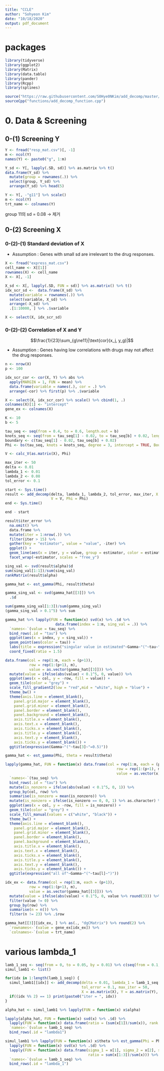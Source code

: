 ```yaml
---
title: "CCLE"
author: "Sohyeon Kim"
date: "10/18/2020"
output: pdf_document
---
```


# packages
```r
library(tidyverse)
library(ggplot2)
library(Matrix)
library(data.table)
library(pander)
library(Rcpp)
library(splines)

source("https://raw.githubusercontent.com/S0Hye0NKim/add_decomp/master/functions/add_decomp_function.R")
sourceCpp("functions/add_decomp_function.cpp")
```




# 0. Data & Screening


## 0-(1) Screening Y

```r
Y <- fread("resp_mat.csv")[, -1]
m <- ncol(Y)
names(Y) <- paste0("g", 1:m)

Y_sd <- Y[, lapply(.SD, sd)] %>% as.matrix %>% t()
data.frame(Y_sd) %>%
  mutate(group = rownames(.)) %>%
  select(group, Y_sd) %>%
  arrange(Y_sd) %>% head(5)

Y <- Y[, -"g11"] %>% scale()
m <- ncol(Y)
trt_name <- colnames(Y)
```

group 11의 sd = 0.08 -> 제거

## 0-(2) Screening X

### 0-(2)-(1) Standard deviation of X

 * Assumption : Genes with small sd are irrelevant to the drug responses. 

```r
X <- fread("express_mat.csv")
cell_name <- X[[1]]
rownames(X) <- cell_name
X <- X[, -1]

X_sd <- X[, lapply(.SD, FUN = sd)] %>% as.matrix() %>% t()
idx_scr_sd <-  data.frame(X_sd) %>%
  mutate(variable = rownames(.)) %>%
  select(variable, X_sd) %>%
  arrange(-X_sd) %>% 
  .[1:10000, ] %>% .$variable

X <- select(X, idx_scr_sd)
```


### 0-(2)-(2) Correlation of X and Y

$$\frac{1}{23}\sum_{g\ne11}|\text{cor}(x_j, y_g)|$$

 * Assumption : Genes having low correlations with drugs may not affect the drug responses. 

```r
n <- nrow(X)
p <- 100

idx_scr_cor <- cor(X, Y) %>% abs %>%
  apply(MARGIN = 1, FUN = mean) %>%
  data.frame(variable = names(.), cor = .) %>%
  arrange(-cor) %>% first(p) %>% .$variable

X <- select(X, idx_scr_cor) %>% scale() %>% cbind(1, .)
colnames(X)[1] <- "intercept"
gene_ex <- colnames(X)
```



```r
K <- 10
b <- 5

tau_seq <- seq(from = 0.4, to = 0.6, length.out = b)
knots_seq <- seq(from = tau_seq[1] - 0.02, to = tau_seq[b] + 0.02, length.out = K - 2) %>% .[-c(1, (K - 2))]
boundary <- c(tau_seq[1] - 0.02, tau_seq[b] + 0.02)
Phi <- bs(tau_seq, knots = knots_seq, degree = 3, intercept = TRUE, Boundary.knots = boundary)

V <- calc_V(as.matrix(X), Phi)
```


```r
max_iter <- 50
delta <- 0.01
lambda_1 <- 0.01
lambda_2 <- 0.08
tol_error <- 0.1

start <- Sys.time()
result <- add_decomp(delta, lambda_1, lambda_2, tol_error, max_iter, X = as.matrix(X), Y = as.matrix(Y), 
                     V = V, Phi = Phi)
end <- Sys.time()

end - start
```



```r
result$iter_error %>% 
  na.omit() %>%
  data.frame %>%
  mutate(iter = 1:nrow(.)) %>%
  filter(iter > 15) %>% 
  gather(key = "estimator", value = "value", -iter) %>%
  ggplot() +
  geom_line(aes(x = iter, y = value, group = estimator, color = estimator)) +
  facet_wrap(~estimator, scales = "free_y")
```

```r
sing_val <- svd(result$alpha)$d
sum(sing_val[1:1])/sum(sing_val)
rankMatrix(result$alpha)
```


```r
gamma_hat <- est_gamma(Phi, result$theta)

gamma_sing_val <- svd(gamma_hat[[3]]) %>% 
  .$d

sum(gamma_sing_val[1:3])/sum(gamma_sing_val)
(gamma_sing_val > 0.1^5) %>% sum
```

```r
gamma_hat %>% lapply(FUN = function(x) svd(x) %>% .$d %>% 
                       data.frame(index = 1:m, sing_val = .)) %>%
  `names<-`(value = tau_seq) %>%
  bind_rows(.id = "tau") %>%
  ggplot(aes(x = index, y = sing_val)) +
  geom_point(aes(color = tau)) +
  labs(title = expression("singular value in estimated"~Gamma~"("~tau~")")) +
  coord_fixed(ratio = 1.5)
```



```r
data.frame(col = rep(1:m, each = (p+1)), 
           row = rep(1:(p+1), m),
           value = as.vector(gamma_hat[[3]])) %>%
  mutate(value = ifelse(abs(value) < 0.1^5, 0, value)) %>%
  ggplot(aes(x = col, y = -row, fill = value)) +
  geom_tile(color = "grey") +
  scale_fill_gradient2(low = "red",mid = "white", high = "blue") +
  theme_bw() +
  theme(axis.line = element_blank(),
    panel.grid.major = element_blank(),
    panel.grid.minor = element_blank(),
    panel.border = element_blank(),
    panel.background = element_blank(), 
    axis.title.x = element_blank(), 
    axis.text.x = element_blank(), 
    axis.ticks.x = element_blank(), 
    axis.title.y = element_blank(), 
    axis.text.y = element_blank(), 
    axis.ticks.y = element_blank()) +
  ggtitle(expression(Gamma~"("~tau[3]~"=0.5)"))
```

```r
gamma_hat <- est_gamma(Phi, theta = result$theta)

lapply(gamma_hat, FUN = function(x) data.frame(col = rep(1:m, each = (p+1)),
                                                   row = rep(1:(p+1), m),
                                                   value = as.vector(x))) %>%
  `names<-`(tau_seq) %>%
  bind_rows(.id = "tau") %>%
  mutate(is_nonzero = ifelse(abs(value) < 0.1^5, 0, 1)) %>%
  group_by(col, row) %>%
  summarise(is_nonzero = mean(is_nonzero)) %>%
  mutate(is_nonzero = ifelse(is_nonzero == 0, 0, 1) %>% as.character) %>%
  ggplot(aes(x = col, y = -row, fill = is_nonzero)) +
  geom_tile(color = "grey") +
  scale_fill_manual(values = c("white", "black")) + 
  theme_bw() +
  theme(axis.line = element_blank(),
    panel.grid.major = element_blank(),
    panel.grid.minor = element_blank(),
    panel.border = element_blank(),
    panel.background = element_blank(), 
    axis.title.x = element_blank(), 
    axis.text.x = element_blank(), 
    axis.ticks.x = element_blank(), 
    axis.title.y = element_blank(), 
    axis.text.y = element_blank(), 
    axis.ticks.y = element_blank()) +
  ggtitle(expression("all of"~Gamma~"("~tau[l]~")"))
```
```r
idx_ex <- data.frame(col = rep(1:m, each = (p+1)), 
           row = rep(1:(p+1), m),
           value = as.vector(gamma_hat[[3]])) %>%
  mutate(value = ifelse(abs(value) < 0.1^5, 0, value %>% round(3))) %>%
  filter(value != 0) %>%
  group_by(row) %>%
  summarise(n = n()) %>%
  filter(n != 23) %>% .$row
```

```r
gamma_hat[[3]][idx_ex, ] %>% as(., "dgCMatrix") %>% round(2) %>%
  `rownames<-`(value = gene_ex[idx_ex]) %>%
  `colnames<-`(value = trt_name) 
```




# various lambda_1

```r
lamb_1_seq <- seq(from = 0, to = 0.05, by = 0.01) %>% c(seq(from = 0.1, to = 1, by = 0.1))
simul_lamb1 <- list()

for(idx in 1:length(lamb_1_seq)) {
  simul_lamb1[[idx]] <- add_decomp(delta = 0.01, lambda_1 = lamb_1_seq[idx], lambda_2 = 0.08,
                                   tol_error = 0.1, max_iter = 50, 
                                   X = as.matrix(X), Y = as.matrix(Y), V = V, Phi = Phi)
  if((idx %% 2) == 1) print(paste0("iter = ", idx))
}
```

```r
alpha_hat <- simul_lamb1 %>% lapply(FUN = function(x) x$alpha)

lapply(alpha_hat, FUN = function(x) svd(x) %>% .$d) %>%
  lapply(FUN = function(x) data.frame(ratio = (sum(x[1])/sum(x)), rank = sum(abs(x) > 0.1^5))) %>%
  `names<-`(value = lamb_1_seq) %>%
  bind_rows(.id = "lambda1")
```


```r
simul_lamb1 %>% lapply(FUN = function(x) x$theta %>% est_gamma(Phi = Phi, theta = .) %>% .[[3]]) %>%
  lapply(FUN = function(x) svd(x) %>% .$d) %>%
  lapply(FUN = function(x) data.frame(sigma_1 = x[1], sigma_2 = x[2], sigma_3 = x[3], 
                                      ratio = sum(x[1:3])/sum(x))) %>%
  `names<-`(value = lamb_1_seq) %>%
  bind_rows(.id = "lambda_1")
```






